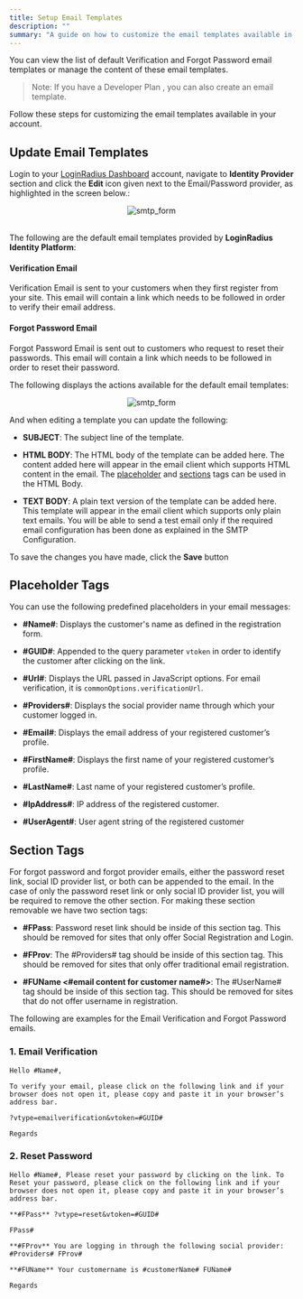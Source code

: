 ```yaml
---
title: Setup Email Templates
description: ""
summary: "A guide on how to customize the email templates available in your account"
---
```



You can view the list of default Verification and Forgot Password email templates or manage the content of these email templates.

> Note: If you have a Developer Plan , you can also create an email template.


Follow these steps for customizing the email templates available in your account.

## Update Email Templates

Login to your <a href="https://dashboard.loginradius.com/dashboard" target="_blank">LoginRadius Dashboard</a>  account, navigate to **Identity Provider** section and click the **Edit** icon given next to the Email/Password provider, as highlighted in the screen below.:

<div style="text-align:center">
  <img src="../assets/smtp_1.png" alt="smtp_form" />
</div>
<br/>

The following are the default email templates provided by **LoginRadius Identity Platform**:

#### **Verification Email**

Verification Email is sent to your customers when they first register from your site. This email will contain a link which needs to be followed in order to verify their email address.

#### **Forgot Password Email**
 
Forgot Password Email is sent out to customers who request to reset their passwords. This email will contain a link which needs to be followed in order to reset their password.

<!--- 
#### <Pro> **Welcome Email** </Pro>

Welcome Email is sent to customers when they successfully registers and verify themselves using verfication email.

When you select an email template from the left side menu, the template details wil appear on the screen, and you can perform the following actions:

 - **Edit**: Use this option to edit the existing email template.
 - **Reset**: Use this option to reset the default templates in the original state.
-->

The following displays the actions available for the default email templates:

<div style="text-align:center">
  <img src="../assets/smtp_2.jpg" alt="smtp_form" />
</div>

And when editing a template you can update the following:

 - **SUBJECT**: The subject line of the template.

 - **HTML BODY**: The HTML body of the template can be added here. The content added here will appear in the email client which supports HTML content in the email. The [placeholder](#placeholder-tags) and [sections](#section-tags) tags can be used in the HTML Body.
 

 - **TEXT BODY**: A plain text version of the template can be added here. This template will appear in the email client which supports only plain text emails. You will be able to send a test email only if the required email configuration has been done as explained in the SMTP Configuration.

To save the changes you have made, click the **Save** button

## Placeholder Tags

  You  can use the following predefined placeholders in your email messages:

  - **#Name#**: Displays the customer's name as defined in the registration form.
  - **#GUID#**: Appended to the query parameter `vtoken` in order to identify the customer after clicking on the link.
  - **#Url#**: Displays the URL passed in JavaScript options. For email verification, it is `commonOptions.verificationUrl`.

  - **#Providers#**: Displays the social provider name through which your customer logged in.
  - **#Email#**: Displays the email address of your registered customer’s profile.
  - **#FirstName#**: Displays the first name of your registered customer’s profile.
  - **#LastName#**: Last name of your registered customer’s profile.
  - **#IpAddress#**: IP address of the registered customer.
  - **#UserAgent#**: User agent string of the registered customer

 ## Section Tags

 For forgot password and forgot provider emails, either the password reset link, social ID provider list, or both can be appended to the email. In the case of only the password reset link or only social ID provider list, you will be required to remove the other section. For making these section removable we have two section tags:

 - **#FPass**: Password reset link should be inside of this section tag. This should be removed for sites that only offer Social Registration and Login.

 - **#FProv**: The #Providers# tag should be inside of this section tag. This should be removed for sites that only offer traditional email registration.

 - **#FUName <#email content for customer name#>**: The #UserName# tag should be inside of this section tag. This should be removed for sites that do not offer username in registration.

 The following are examples for the Email Verification and Forgot Password emails.

### 1. Email Verification

```
Hello #Name#,

To verify your email, please click on the following link and if your browser does not open it, please copy and paste it in your browser’s address bar.

?vtype=emailverification&vtoken=#GUID#

Regards
```
<!-- 
 **Note**: If you pass commonOptions.verificationUrl option through customer Registration Getting Started than you should use #Url# tag instead of static URL ()
-->
  ### 2. Reset Password

```
Hello #Name#, Please reset your password by clicking on the link. To Reset your password, please click on the following link and if your browser does not open it, please copy and paste it in your browser’s address bar.

**#FPass** ?vtype=reset&vtoken=#GUID#

FPass#

**#FProv** You are logging in through the following social provider: #Providers# FProv#

**#FUName** Your customername is #customerName# FUName#

Regards
```